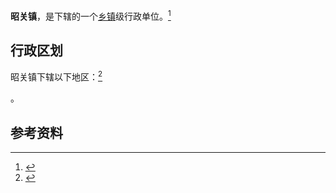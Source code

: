 {{中国乡级行政区|34/05/22/107/000}}

'''昭关镇'''，是{{PRC admin/fullname|34/05/22/107/000|3}}下辖的一个[[乡镇|乡镇]]级行政单位。<ref>{{PRC admin/ref sgc|{{PRC admin/parent|34/05/22/107/000}}}}</ref>

== 行政区划 ==

昭关镇下辖以下地区：<ref>{{PRC admin/ref sgc|34/05/22/107/000}}</ref>

{{PRC admin/children|34/05/22/107/000}}。

== 参考资料 ==

{{reflist}}

{{行政区划小作品}}
{{PRC admin/navcat|34/05/22/107/000}}